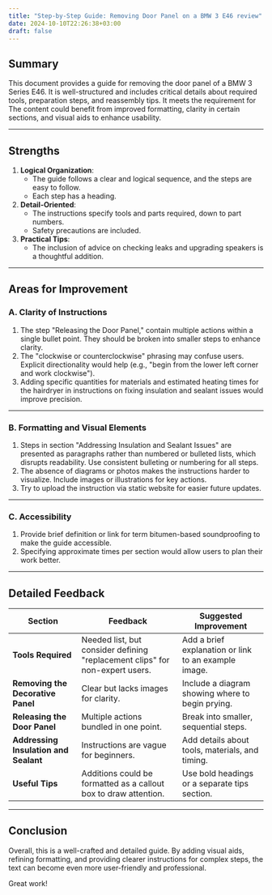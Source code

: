 ```yaml
---
title: "Step-by-Step Guide: Removing Door Panel on a BMW 3 E46 review"
date: 2024-10-10T22:26:38+03:00
draft: false
---
```


## **Summary**

This document provides a guide for removing the door panel of a BMW 3 Series E46. It is well-structured and includes critical details about required tools, preparation steps, and reassembly tips. It meets the requirement for The content could benefit from improved formatting, clarity in certain sections, and visual aids to enhance usability.

---

## **Strengths**

1. **Logical Organization**:
    - The guide follows a clear and logical sequence, and the steps are easy to follow.
    - Each step has a heading.
2. **Detail-Oriented**:
    - The instructions specify tools and parts required, down to part numbers.
    - Safety precautions are included.
3. **Practical Tips**:
    - The inclusion of advice on checking leaks and upgrading speakers is a thoughtful addition.

---

## **Areas for Improvement**

### **A. Clarity of Instructions**

1. The step "Releasing the Door Panel," contain multiple actions within a single bullet point. They should be broken into smaller steps to enhance clarity.
2. The "clockwise or counterclockwise" phrasing may confuse users. Explicit directionality would help (e.g., "begin from the lower left corner and work clockwise").
3. Adding specific quantities for materials and estimated heating times for the hairdryer in instructions on fixing insulation and sealant issues would improve precision.

---

### **B. Formatting and Visual Elements**

1. Steps in section "Addressing Insulation and Sealant Issues" are presented as paragraphs rather than numbered or bulleted lists, which disrupts readability. Use consistent bulleting or numbering for all steps.
2. The absence of diagrams or photos makes the instructions harder to visualize. Include images or illustrations for key actions.
3. Try to upload the instruction via static website for easier future updates.

---

### **C. Accessibility**

1. Provide brief definition or link for term bitumen-based soundproofing to make the guide accessible.
2. Specifying approximate times per section would allow users to plan their work better.

---

## **Detailed Feedback**

| Section | Feedback | Suggested Improvement |
| --- | --- | --- |
| **Tools Required** | Needed list, but consider defining "replacement clips" for non-expert users. | Add a brief explanation or link to an example image. |
| **Removing the Decorative Panel** | Clear but lacks images for clarity. | Include a diagram showing where to begin prying. |
| **Releasing the Door Panel** | Multiple actions bundled in one point. | Break into smaller, sequential steps. |
| **Addressing Insulation and Sealant** | Instructions are vague for beginners. | Add details about tools, materials, and timing. |
| **Useful Tips** | Additions could be formatted as a callout box to draw attention. | Use bold headings or a separate tips section. |

---

## **Conclusion**

Overall, this is a well-crafted and detailed guide. By adding visual aids, refining formatting, and providing clearer instructions for complex steps, the text can become even more user-friendly and professional.

Great work!